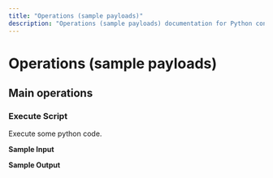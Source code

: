 ```yaml
---
title: "Operations (sample payloads)"
description: "Operations (sample payloads) documentation for Python connector"
---
```


# Operations (sample payloads)

## Main operations

### Execute Script

Execute some python code.

**Sample Input**

**Sample Output**
